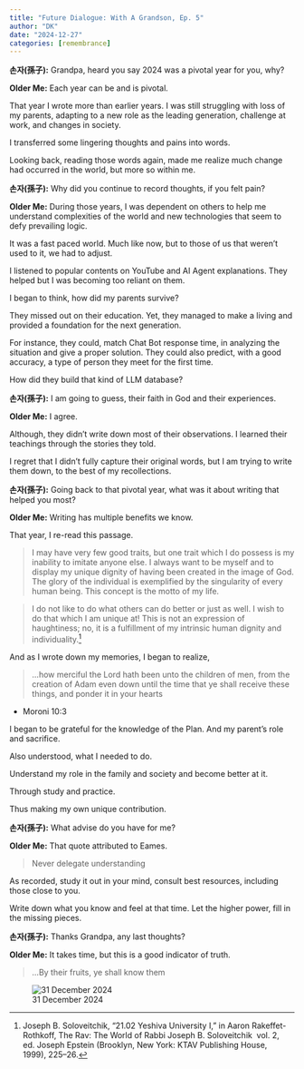```yaml
---
title: "Future Dialogue: With A Grandson, Ep. 5"
author: "DK"
date: "2024-12-27"
categories: [remembrance]
---
```


**손자(孫子):** Grandpa, heard you say 2024 was a pivotal year for you, why?

**Older Me:** Each year can be and is pivotal.

That year I wrote more than earlier years. I was still struggling with loss of my parents, adapting to a new role as the leading generation, challenge at work, and changes in society.

I transferred some lingering thoughts and pains into words.

Looking back, reading those words again, made me realize much change had occurred in the world, but more so within me.

**손자(孫子):** Why did you continue to record thoughts, if you felt pain?

**Older Me:** During those years, I was dependent on others to help me understand complexities of the world and new technologies that seem to defy prevailing logic.

It was a fast paced world. Much like now, but to those of us that weren't used to it, we had to adjust.

I listened to popular contents on YouTube and AI Agent explanations. They helped but I was becoming too reliant on them.

I began to think, how did my parents survive?

They missed out on their education. Yet, they managed to make a living and provided a foundation for the next generation.

For instance, they could, match Chat Bot response time, in analyzing the situation and give a proper solution. They could also predict, with a good accuracy, a type of person they meet for the first time.

How did they build that kind of LLM database?

**손자(孫子):** I am going to guess, their faith in God and their experiences.

**Older Me:** I agree.

Although, they didn't write down most of their observations. I learned their teachings through the stories they told.

I regret that I didn't fully capture their original words, but I am trying to write them down, to the best of my recollections.

**손자(孫子):** Going back to that pivotal year, what was it about writing that helped you most?

**Older Me:** Writing has multiple benefits we know.

That year, I re-read this passage.

> I may have very few good traits, but one trait which I do possess is my inability to imitate anyone else. I always want to be myself and to display my unique dignity of having been created in the image of God. The glory of the individual is exemplified by the singularity of every human being. This concept is the motto of my life.

> I do not like to do what others can do better or just as well. I wish to do that which I am unique at! This is not an expression of haughtiness; no, it is a fulfillment of my intrinsic human dignity and individuality.[^1]

[^1]: Joseph B. Soloveitchik, “21.02 Yeshiva University I,” in Aaron Rakeffet-Rothkoff, The Rav: The World of Rabbi Joseph B. Soloveitchik  vol. 2, ed. Joseph Epstein (Brooklyn, New York: KTAV Publishing House, 1999), 225–26.

And as I wrote down my memories, I began to realize,

> ...how merciful the Lord hath been unto the children of men, from the creation of Adam even down until the time that ye shall receive these things, and ponder it in your hearts

-   Moroni 10:3

I began to be grateful for the knowledge of the Plan. And my parent's role and sacrifice.

Also understood, what I needed to do.

Understand my role in the family and society and become better at it.

Through study and practice.

Thus making my own unique contribution.

**손자(孫子):** What advise do you have for me?

**Older Me:** That quote attributed to Eames.

> Never delegate understanding

As recorded, study it out in your mind, consult best resources, including those close to you.

Write down what you know and feel at that time. Let the higher power, fill in the missing pieces.

**손자(孫子):** Thanks Grandpa, any last thoughts?

**Older Me:** It takes time, but this is a good indicator of truth.

> ...By their fruits, ye shall know them

![31 December 2024](images/20241231_172537.jpg)
